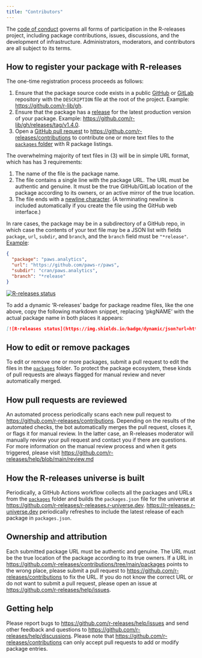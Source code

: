 ```yaml
---
title: "Contributors"
---
```


The [code of conduct](https://github.com/r-releases/help/blob/main/CODE_OF_CONDUCT.md) governs all forms of participation in the R-releases project, including package contributions, issues, discussions, and the development of infrastructure. Administrators, moderators, and contributors are all subject to its terms.

## How to register your package with R-releases

The one-time registration process proceeds as follows:

1. Ensure that the package source code exists in a public [GitHub](https://github.com) or [GitLab](https://gitlab.com) repository with the `DESCRIPTION` file at the root of the project. Example: <https://github.com/r-lib/gh>.
2. Ensure that the package has a [release](https://docs.github.com/en/repositories/releasing-projects-on-github/managing-releases-in-a-repository) for the latest production version of your package. Example: <https://github.com/r-lib/gh/releases/tag/v1.4.0>.
3. Open a [GitHub pull request](https://docs.github.com/en/pull-requests/collaborating-with-pull-requests/proposing-changes-to-your-work-with-pull-requests/about-pull-requests) to <https://github.com/r-releases/contributions> to contribute one or more text files to the [`packages` folder](https://github.com/r-releases/contributions/tree/main/packages) with R package listings.

The overwhelming majority of text files in (3) will be in simple URL format, which has has 3 requirements:

1. The name of the file is the package name.
2. The file contains a single line with the package URL. The URL must be authentic and genuine. It must be the true GitHub/GitLab location of the package according to its owners, or an active mirror of the true location.
3. The file ends with a [newline character](https://stackoverflow.com/questions/729692/why-should-text-files-end-with-a-newline). (A terminating newline is included automatically if you create the file using the GitHub web interface.)

In rare cases, the package may be in a subdirectory of a GitHub repo, in which case the contents of your text file may be a JSON list with fields `package`, `url`, `subdir`, and `branch`, and the `branch` field must be `"*release"`. [Example](https://github.com/r-releases/contributions/blob/main/packages/paws.analytics):

```json
{
  "package": "paws.analytics",
  "url": "https://github.com/paws-r/paws",
  "subdir": "cran/paws.analytics",
  "branch": "*release"
}
```

[<img src="https://img.shields.io/badge/dynamic/json?url=https%3A%2F%2Fr-releases.r-universe.dev%2Fapi%2Fpackages%2Fmirai&query=%24.Version&label=R-releases" alt="R-releases status" />](https://r-releases.r-universe.dev/mirai)

To add a dynamic 'R-releases' badge for package readme files, like the one above, copy the following markdown snippet, replacing 'pkgNAME' with the actual package name in both places it appears:

```md
[![R-releases status](https://img.shields.io/badge/dynamic/json?url=https%3A%2F%2Fr-releases.r-universe.dev%2Fapi%2Fpackages%2FpkgNAMEquery=%24.Version&label=R-releases)](https://r-releases.r-universe.dev/pkgNAME)
```

## How to edit or remove packages

To edit or remove one or more packages, submit a pull request to edit the files in the [`packages`](https://github.com/r-releases/contributions/tree/main/packages) folder. To protect the package ecosystem, these kinds of pull requests are always flagged for manual review and never automatically merged.

## How pull requests are reviewed

An automated process periodically scans each new pull request to <https://github.com/r-releases/contributions>. Depending on the results of the automated checks, the bot automatically merges the pull request, closes it, or flags it for manual review. In the latter case, an R-releases moderator will manually review your pull request and contact you if there are questions. For more information on the manual review process and when it gets triggered, please visit <https://github.com/r-releases/help/blob/main/review.md>

## How the R-releases universe is built

Periodically, a GitHub Actions workflow collects all the packages and URLs from the [`packages`](https://github.com/r-releases/contributions/tree/main/packages) folder and builds the `packages.json` file for the universe at <https://github.com/r-releases/r-releases.r-universe.dev>. <https://r-releases.r-universe.dev> periodically refreshes to include the latest release of each package in `packages.json`.

## Ownership and attribution

Each submitted package URL must be authentic and genuine. The URL must be the true location of the package according to its true owners. If a URL in <https://github.com/r-releases/contributions/tree/main/packages> points to the wrong place, please submit a pull request to <https://github.com/r-releases/contributions> to fix the URL. If you do not know the correct URL or do not want to submit a pull request, please open an issue at <https://github.com/r-releases/help/issues>.

## Getting help

Please report bugs to <https://github.com/r-releases/help/issues> and send other feedback and questions to <https://github.com/r-releases/help/discussions>. Please note that <https://github.com/r-releases/contributions> can only accept pull requests to add or modify package entries.
